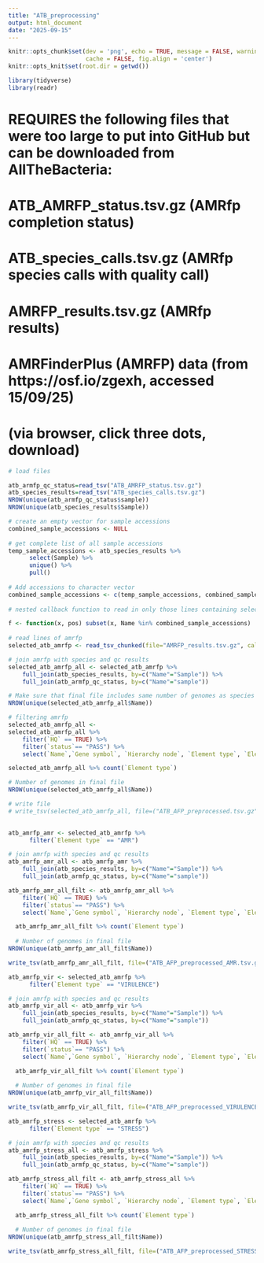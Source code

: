 ```yaml
---
title: "ATB_preprocessing"
output: html_document
date: "2025-09-15"
---
```


```r
knitr::opts_chunk$set(dev = 'png', echo = TRUE, message = FALSE, warning = FALSE,
                      cache = FALSE, fig.align = 'center')
knitr::opts_knit$set(root.dir = getwd())

library(tidyverse)
library(readr)

```

# REQUIRES the following files that were too large to put into GitHub but can be downloaded from AllTheBacteria:
# ATB_AMRFP_status.tsv.gz (AMRfp completion status)
# ATB_species_calls.tsv.gz (AMRfp species calls with quality call)
# AMRFP_results.tsv.gz (AMRfp results)

# AMRFinderPlus (AMRFP) data (from https://osf.io/zgexh, accessed 15/09/25)
# (via browser, click three dots, download)

```r

# load files

atb_armfp_qc_status=read_tsv("ATB_AMRFP_status.tsv.gz")
atb_species_results=read_tsv("ATB_species_calls.tsv.gz")
NROW(unique(atb_armfp_qc_status$sample))
NROW(unique(atb_species_results$Sample)) 

# create an empty vector for sample accessions
combined_sample_accessions <- NULL
  
# get complete list of all sample accessions
temp_sample_accessions <- atb_species_results %>%
      select(Sample) %>%
      unique() %>%
      pull()
    
# Add accessions to character vector
combined_sample_accessions <- c(temp_sample_accessions, combined_sample_accessions)
  
# nested callback function to read in only those lines containing selected taxa (for chuncking)

f <- function(x, pos) subset(x, Name %in% combined_sample_accessions)
  
# read lines of amrfp
selected_atb_amrfp <- read_tsv_chunked(file="AMRFP_results.tsv.gz", callback=DataFrameCallback$new(f), chunk_size = 10000)

# join amrfp with species and qc results 
selected_atb_amrfp_all <- selected_atb_amrfp %>%
    full_join(atb_species_results, by=c("Name"="Sample")) %>% 
    full_join(atb_armfp_qc_status, by=c("Name"="sample")) 

# Make sure that final file includes same number of genomes as species call and status file (so that it includes genomes with no AMR determinants)
NROW(unique(selected_atb_amrfp_all$Name)) 

# filtering amrfp  
selected_atb_amrfp_all <- 
selected_atb_amrfp_all %>%
    filter(`HQ` == TRUE) %>%
    filter(`status`== "PASS") %>%
    select(`Name`,`Gene symbol`, `Hierarchy node`, `Element type`, `Element subtype`, `% Coverage of reference sequence`, `% Identity to reference sequence`, `Method`, `Class`, `Subclass`, `Species`) 

selected_atb_amrfp_all %>% count(`Element type`)

# Number of genomes in final file
NROW(unique(selected_atb_amrfp_all$Name)) 

# write file
# write_tsv(selected_atb_amrfp_all, file=("ATB_AFP_preprocessed.tsv.gz"))
  
```

```r

atb_amrfp_amr <- selected_atb_amrfp %>% 
      filter(`Element type` == "AMR") 

# join amrfp with species and qc results 
atb_amrfp_amr_all <- atb_amrfp_amr %>%
    full_join(atb_species_results, by=c("Name"="Sample")) %>% 
    full_join(atb_armfp_qc_status, by=c("Name"="sample")) 

atb_amrfp_amr_all_filt <- atb_amrfp_amr_all %>%
    filter(`HQ` == TRUE) %>%
    filter(`status`== "PASS") %>%
    select(`Name`,`Gene symbol`, `Hierarchy node`, `Element type`, `Element subtype`, `% Coverage of reference sequence`, `% Identity to reference sequence`, `Method`, `Class`, `Subclass`, `Species`) 

  atb_amrfp_amr_all_filt %>% count(`Element type`)
  
  # Number of genomes in final file
NROW(unique(atb_amrfp_amr_all_filt$Name)) 

write_tsv(atb_amrfp_amr_all_filt, file=("ATB_AFP_preprocessed_AMR.tsv.gz"))


```

```r
atb_amrfp_vir <- selected_atb_amrfp %>% 
      filter(`Element type` == "VIRULENCE") 

# join amrfp with species and qc results 
atb_amrfp_vir_all <- atb_amrfp_vir %>%
    full_join(atb_species_results, by=c("Name"="Sample")) %>% 
    full_join(atb_armfp_qc_status, by=c("Name"="sample")) 

atb_amrfp_vir_all_filt <- atb_amrfp_vir_all %>%
    filter(`HQ` == TRUE) %>%
    filter(`status`== "PASS") %>%
    select(`Name`,`Gene symbol`, `Hierarchy node`, `Element type`, `Element subtype`, `% Coverage of reference sequence`, `% Identity to reference sequence`, `Method`, `Class`, `Subclass`, `Species`) 

  atb_amrfp_vir_all_filt %>% count(`Element type`)
  
  # Number of genomes in final file
NROW(unique(atb_amrfp_vir_all_filt$Name)) 

write_tsv(atb_amrfp_vir_all_filt, file=("ATB_AFP_preprocessed_VIRULENCE.tsv.gz"))

```


```r
atb_amrfp_stress <- selected_atb_amrfp %>% 
      filter(`Element type` == "STRESS") 

# join amrfp with species and qc results 
atb_amrfp_stress_all <- atb_amrfp_stress %>%
    full_join(atb_species_results, by=c("Name"="Sample")) %>% 
    full_join(atb_armfp_qc_status, by=c("Name"="sample")) 

atb_amrfp_stress_all_filt <- atb_amrfp_stress_all %>%
    filter(`HQ` == TRUE) %>%
    filter(`status`== "PASS") %>%
    select(`Name`,`Gene symbol`, `Hierarchy node`, `Element type`, `Element subtype`, `% Coverage of reference sequence`, `% Identity to reference sequence`, `Method`, `Class`, `Subclass`, `Species`) 

  atb_amrfp_stress_all_filt %>% count(`Element type`)
  
  # Number of genomes in final file
NROW(unique(atb_amrfp_stress_all_filt$Name)) 

write_tsv(atb_amrfp_stress_all_filt, file=("ATB_AFP_preprocessed_STRESS.tsv.gz"))

```